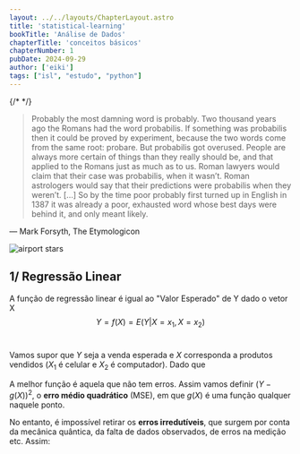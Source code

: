 ```yaml
---
layout: ../../layouts/ChapterLayout.astro
title: 'statistical-learning'
bookTitle: 'Análise de Dados'
chapterTitle: 'conceitos básicos'
chapterNumber: 1
pubDate: 2024-09-29
author: ['eiki']
tags: ["isl", "estudo", "python"]
---
```


{/*
  */}



<blockquote class='italic text-right'>
    <p>
    Probably the most damning word is probably. Two thousand years ago the 
    Romans had the word probabilis. If something was probabilis then it 
    could be proved by experiment, because the two words come from the same 
    root: probare. But probabilis got overused. People are always more certain 
    of things than they really should be, and that applied to the Romans just 
    as much as to us. Roman lawyers would claim that their case was probabilis, 
    when it wasn’t. Roman astrologers would say that their predictions were 
    probabilis when they weren’t. [...] So by the time poor 
    probably first turned up in English in 1387 it was already a poor, exhausted 
    word whose best days were behind it, and only meant likely.
    </p>
</blockquote>

<p class="text-right">— Mark Forsyth, The Etymologicon</p>

<Image src={stars} alt="airport stars" class="max-w-full pb-10"/>

<h2 class='text-3xl font-bold pt-10'>1/ Regressão Linear</h2>

A função de regressão linear é igual ao "Valor Esperado" de Y dado o vetor X
<br/>
$$
Y = f(X) = E(Y|X = x_1, X = x_2)
$$
<br/>

Vamos supor que $Y$ seja a venda esperada e $X$ corresponda a produtos vendidos 
($X_1$ é celular e $X_2$ é computador). Dado que 

A melhor função é aquela que não tem erros. Assim vamos definir $(Y - g(X))^2$, o **erro médio quadrático** (MSE), em que $g(X)$ é uma função qualquer naquele ponto. 

No entanto, é impossível retirar os **erros irredutíveis**, que surgem por conta da mecânica quântica, da falta de dados observados, de erros na medição etc. Assim:
